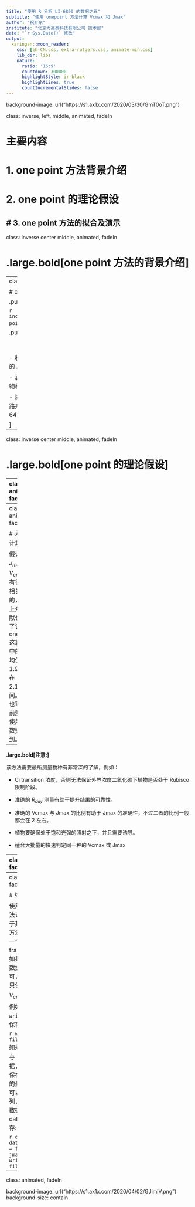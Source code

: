 ```yaml
---
title: "使用 R 分析 LI-6800 的数据之五"
subtitle: "使用 onepoint 方法计算 Vcmax 和 Jmax"
author: "祝介东"
institute: "北京力高泰科技有限公司 技术部"
date: "`r Sys.Date()` 修改"
output:
  xaringan::moon_reader:
    css: [zh-CN.css, extra-rutgers.css, animate-min.css]
    lib_dir: libs
    nature:
      ratio: '16:9'
      countdown: 300000
      highlightStyle: ir-black
      highlightLines: true
      countIncrementalSlides: false
---
```

background-image: url("https://s1.ax1x.com/2020/03/30/GmT0oT.png")

class: inverse, left, middle, animated, fadeIn

# 主要内容

# 1.  one point 方法背景介绍
# 2.  one point 的理论假设
# 3.  one point 方法的拟合及演示
---
class: inverse center middle, animated, fadeIn

# .large.bold[one point 方法的背景介绍]

---
class: animated, fadeIn

# one point 方法的背景

.pull-left[

```r
include_graphics("./img/one-point.png")
```
]

.pull-right[

<br />
<br />
- 收集了 1394 个冠层上部叶片的 ACi 测量数据。

- 涵盖 46 个样地的 564 个 C3 物种。

- 除了一个样地使用了自制的开路系统外，其他均使用 LI-6400 测量完成。

]

---

class: inverse center middle, animated, fadeIn

# .large.bold[one point 的理论假设]

---
class: animated, fadeIn

# $\hat V_{cmax}$ 的计算

.pull-left[

计算前叶片需满足：

- 叶片处于外界大气的 $CO_2$ 浓度之下

- 叶片处于饱和光强之下

- 处于羧化速率限制阶段而不是 RuBP 再生阶段

这样 $\hat V_{cmax}$ 可以通过下面的公式来计算：

$$\hat V_{cmax} = (A_{sat}+R_{day})(\frac{C_i+ K_m}{C_i- \Gamma^*})$$ 

而 Km 米氏常数则为：

$$K_m=K_c(1+\frac{O_i}{K_o})$$

]

.pull-right[

在 $R_{day}$ 未知的情况下，作者按照 Collatz 等的方法，假设其为 $V_{cmax}$ 的 1.5%，那么：

$$\hat V_{cmax} = \frac{A_{sat}}{\frac{C_i- \Gamma^*}{C_i+ K_m} - 0.015}$$

若 $R_{day}$ 已知，那么可以直接带入计算，并且结果与实际 $V_{cmax}$ 具有很高的一致性，**`fitaci` 需要使用 Rd**。

]

---
class: animated, fadeIn


# $\hat J_{max}$ 的计算

假设为 $J_{max}$ 与 $V_{cmax}$ 是有很强的相关性的， 实际上众多文献也证实了该点，one point 这篇文章中的比值均值为 1.9，范围在 1.68 ~ 2.14 之间。我们也可以提前测量或使用历史数据得到。

-----

**.large.bold[注意:]**

该方法需要最所测量物种有非常深的了解，例如：

- Ci transition 浓度，否则无法保证外界浓度二氧化碳下植物是否处于 Rubisco 限制阶段。

- 准确的 $R_{day}$ 测量有助于提升结果的可靠性。

- 准确的 Vcmax 与 Jmax 的比例有助于 Jmax 的准确性，不过二者的比例一般都会在 2 左右。

- 植物要确保处于饱和光强的照射之下，并且需要诱导。

- 适合大批量的快速判定同一种的 Vcmax 或 Jmax

---
class: animated, fadeIn

# 拟合方法

.pull-left[
拟合还是需要 `fitaci` 函数，正确的函数写法至少要包含下面的参数：

```r
fit <-
  fitaci(
    aci,
    varnames = list(
      ALEAF = "A",
      Tleaf = "Tleaf",
      Ci = "Ci",
      PPFD  = "Qin",
      Rd = "Rd"
    ),
    fitmethod = "onepoint",
    useRd = TRUE
  )
```
第一个问题是表头必须使用 LI-6800 的格式。
]

.pull-right[

<br />
`fitaci` 的计算要求输入 Rd，因此 `useRd = TRUE` 是必须的，拟合的方法自然是要选择 ‘onepoint’。

```r
include_graphics("./img/rday.png")
```

]

---
class: animated, fadeIn

# 结果的查看

使用 onepoint 方法计算的结果不同于其他的两种拟合方法，该方法返回一个 data frame，所以我们如果需要,直接将数据保存到电脑即可，当然，也可以只保存 $J_{max}$ 与 $V_{cmax}$ 两列数据。

例如使用 `write.csv` 将数据保存到本地：

```r
write.csv(fit, file.choose())
```
如果仅需要 $J_{max}$ 与 $V_{cmax}$ 两列数据，那么他们会在保存的 csv 格式的最后两列，我们可以手动删除其他列，或者先将两列数据单独存为 data.frame 后保存:

```r
df <- data.frame(vcmax = fit$Vcmax, jmax = fit$Jmax)
write.csv(df, file.choose())
```
---
class: animated, fadeIn

background-image: url("https://s1.ax1x.com/2020/04/02/GJimlV.png")
background-size: contain

